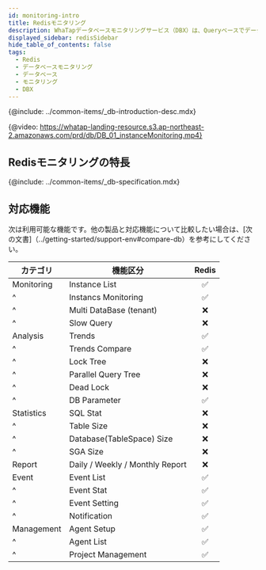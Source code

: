 ```yaml
---
id: monitoring-intro
title: Redisモニタリング
description: WhaTapデータベースモニタリングサービス（DBX）は、Queryベースでデータを収集し、性能モニタリングサービスを提供します。
displayed_sidebar: redisSidebar
hide_table_of_contents: false
tags:
  - Redis
  - データベースモニタリング
  - データベース
  - モニタリング
  - DBX
---
```


{@include: ../common-items/_db-introduction-desc.mdx} 

{@video: https://whatap-landing-resource.s3.ap-northeast-2.amazonaws.com/prd/db/DB_01_instanceMonitoring.mp4}

## Redisモニタリングの特長

{@include: ../common-items/_db-specification.mdx}

## 対応機能

次は利用可能な機能です。他の製品と対応機能について比較したい場合は、[次の文書]（../getting-started/support-env#compare-db）を参考にしてください。

| カテゴリ       | 機能区分                            |              Redis              |
| ---------- | ------------------------------- | :-----------------------------: |
| Monitoring | Instance List                   | <span class='emoji-ok'>✅</span> |
| ^          | Instancs Monitoring             | <span class='emoji-ok'>✅</span> |
| ^          | Multi DataBase (tenant)         | <span class='emoji-no'>❌</span> |
| ^          | Slow Query                      | <span class='emoji-no'>❌</span> |
| Analysis   | Trends                          | <span class='emoji-ok'>✅</span> |
| ^          | Trends Compare                  | <span class='emoji-ok'>✅</span> |
| ^          | Lock Tree                       | <span class='emoji-no'>❌</span> |
| ^          | Parallel Query Tree             | <span class='emoji-no'>❌</span> |
| ^          | Dead Lock                       | <span class='emoji-no'>❌</span> |
| ^          | DB Parameter                    | <span class='emoji-ok'>✅</span> |
| Statistics | SQL Stat                        | <span class='emoji-no'>❌</span> |
| ^          | Table Size                      | <span class='emoji-no'>❌</span> |
| ^          | Database(TableSpace) Size       | <span class='emoji-no'>❌</span> |
| ^          | SGA Size                        | <span class='emoji-no'>❌</span> |
| Report     | Daily / Weekly / Monthly Report | <span class='emoji-no'>❌</span> |
| Event      | Event List                      | <span class='emoji-ok'>✅</span> |
| ^          | Event Stat                      | <span class='emoji-ok'>✅</span> |
| ^          | Event Setting                   | <span class='emoji-ok'>✅</span> |
| ^          | Notification                    | <span class='emoji-ok'>✅</span> |
| Management | Agent Setup                     | <span class='emoji-ok'>✅</span> |
| ^          | Agent List                      | <span class='emoji-ok'>✅</span> |
| ^          | Project Management              | <span class='emoji-ok'>✅</span> |
